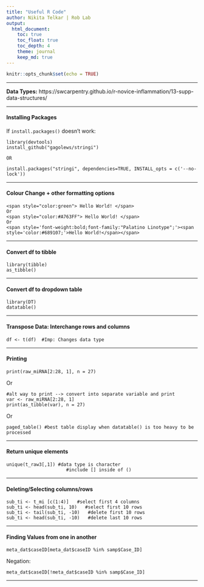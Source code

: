 ```yaml
---
title: "Useful R Code"
author: Nikita Telkar | Rob Lab
output:
  html_document:
    toc: true
    toc_float: true
    toc_depth: 4
    theme: journal
    keep_md: true
---
```


```r
knitr::opts_chunk$set(echo = TRUE)
```
***
**Data Types:** https://swcarpentry.github.io/r-novice-inflammation/13-supp-data-structures/

*** 

#### **Installing Packages**
If `install.packages()` doesn't work:


```
library(devtools)
install_github("gagolews/stringi")

OR

install.packages("stringi", dependencies=TRUE, INSTALL_opts = c('--no-lock'))

```

*** 

#### **Colour Change + other formatting options**
``` 
<span style="color:green"> Hello World! </span>  
Or  
<span style="color:#A763FF"> Hello World! </span>
Or
<span style='font-weight:bold;font-family:"Palatino Linotype";'><span style='color:#689107;'>Hello World!</span></span>
```

***
#### **Convert df to tibble**
```
library(tibble)
as_tibble()
```

***
#### **Convert df to dropdown table**  
```
library(DT)
datatable()
```
***

#### **Transpose Data: Interchange rows and columns**  
```
df <- t(df)  #Imp: Changes data type
```
***


#### **Printing**
```
print(raw_miRNA[2:28, 1], n = 27)
```  
  Or  
```
#alt way to print --> convert into separate variable and print
var <- raw_miRNA[2:28, 1]       
print(as_tibble(var), n = 27)
```  
Or  
```
paged_table() #best table display when datatable() is too heavy to be processed
```


***

#### **Return unique elements**  
```
unique(t_raw3[,1]) #data type is character  
                      #include [] inside of ()
```
***

#### **Deleting/Selecting columns/rows**  
```
sub_ti <- t_mi [c(1:4)]   #select first 4 columns
sub_ti <- head(sub_ti, 10)   #select first 10 rows
sub_ti <- tail(sub_ti, -10)   #delete first 10 rows
sub_ti <- head(sub_ti, -10)   #delete last 10 rows

```
***

#### **Finding Values from one in another**  

```
meta_dat$caseID[meta_dat$caseID %in% samp$Case_ID]
``` 

Negation:
```
meta_dat$caseID[!meta_dat$caseID %in% samp$Case_ID]

```
***